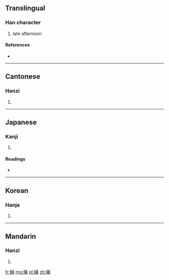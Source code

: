 ==Translingual==

===Han character===
{{Han char|rn=72|rad=日|as=07|sn=11|four=6302<sub>7</sub>|canj=日戈十月 (AIJB)}}

# late afternoon

====References====
* {{Han ref|kx=0496.020|dkj=13952|dj=0862.070|hdz=21511.040|uh=6661|ud=26209|bh=D5AA|bd=54698}}

----

==Cantonese==

===Hanzi===
{{yue-hanzi|jyut=|y=bou1}}

# {{defn|Cantonese|sort=日07}}

----

==Japanese==

===Kanji===
{{ja-kanji|grade=|rs=日07}}

# {{defn|Japanese|sort=日07}}

====Readings====
* {{ja-readings|on=[[ほ]] (ho), [[ふ]] (fu)|kun=[[ゆうがた]] (yuugata)}}

----

==Korean==

===Hanja===
{{ko-hanja|hangeul=포|eumhun=|rv=po|mr=p'o|y=pho}}

# {{defn|Korean|sort=日07}}

----

==Mandarin==

===Hanzi===
{{cmn-hanzi|pin=[[bū]] ([[bu1]])|wg=pu<sup>1</sup>}}

# {{defn|Mandarin|sort=日07}}

[[fr:晡]]
[[mg:晡]]
[[pl:晡]]
[[zh:晡]]